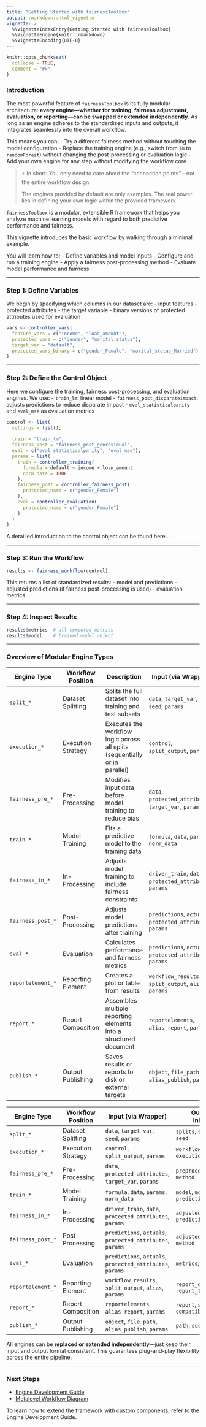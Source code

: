 ```yaml
---
title: "Getting Started with fairnessToolbox"
output: rmarkdown::html_vignette
vignette: >
  %\VignetteIndexEntry{Getting Started with fairnessToolbox}
  %\VignetteEngine{knitr::rmarkdown}
  %\VignetteEncoding{UTF-8}
---
```


```r
knitr::opts_chunk$set(
  collapse = TRUE,
  comment = "#>"
)
```

### Introduction

The most powerful feature of `fairnessToolbox` is its fully modular architecture: **every engine—whether for training, fairness adjustment, evaluation, or reporting—can be swapped or extended independently**. As long as an engine adheres to the standardized inputs and outputs, it integrates seamlessly into the overall workflow.

This means you can:
- Try a different fairness method without touching the model configuration
- Replace the training engine (e.g., switch from `lm` to `randomForest`) without changing the post-processing or evaluation logic
- Add your own engine for any step without modifying the workflow core

> ⚡ In short: You only need to care about the "connection points"—not the entire workflow design.
> 
> The engines provided by default are only examples. The real power lies in defining your own logic within the provided framework.

`fairnessToolbox` is a modular, extensible R framework that helps you analyze machine learning models with regard to both predictive performance and fairness.

This vignette introduces the basic workflow by walking through a minimal example.

You will learn how to:
- Define variables and model inputs
- Configure and run a training engine
- Apply a fairness post-processing method
- Evaluate model performance and fairness

---

### Step 1: Define Variables

We begin by specifying which columns in our dataset are:
- input features
- protected attributes
- the target variable
- binary versions of protected attributes used for evaluation

```r
vars <- controller_vars(
  feature_vars = c("income", "loan_amount"),
  protected_vars = c("gender", "marital_status"),
  target_var = "default",
  protected_vars_binary = c("gender_Female", "marital_status_Married")
)
```

---

### Step 2: Define the Control Object

Here we configure the training, fairness post-processing, and evaluation engines.
We use:
- `train_lm`: linear model
- `fairness_post_disparateimpact`: adjusts predictions to reduce disparate impact
- `eval_statisticalparity` and `eval_mse` as evaluation metrics

```r
control <- list(
  settings = list(),
  
  train = "train_lm",
  fairness_post = "fairness_post_genresidual",
  eval = c("eval_statisticalparity", "eval_mse"),
  params = list(
    train = controller_training(
      formula = default ~ income + loan_amount,
      norm_data = TRUE
    ),
    fairness_post = controller_fairness_post(
      protected_name = c("gender_Female")
    ),
    eval = controller_evaluation(
      protected_name = c("gender_Female")
    )
  )
)
```

A detailled introduction to the control object can be found here...

---

### Step 3: Run the Workflow

```r
results <- fairness_workflow(control)
```

This returns a list of standardized results:
- model and predictions
- adjusted predictions (if fairness post-processing is used)
- evaluation metrics

---

### Step 4: Inspect Results

```r
results$metrics  # all computed metrics
results$model    # trained model object
```

---

### Overview of Modular Engine Types

| Engine Type       | Workflow Position  | Description                                                                 | Input (via Wrapper)                                        | Output (via Initializer)                   | Example Engines                      |
| ----------------- | ------------------ | --------------------------------------------------------------------------- | ---------------------------------------------------------- | ------------------------------------------ | ------------------------------------ |
| `split_*`         | Dataset Splitting  | Splits the full dataset into training and test subsets                      | `data`, `target_var`, `seed`, `params`                     | `splits`, `split_type`, `seed`             | `split_random`, `split_stratified`   |
| `execution_*`     | Execution Strategy | Executes the workflow logic across all splits (sequentially or in parallel) | `control`, `split_output`, `params`                        | `workflow_results`, `execution_type`       | `execution_sequential`               |
| `fairness_pre_*`  | Pre-Processing     | Modifies input data before model training to reduce bias                    | `data`, `protected_attributes`, `target_var`, `params`     | `preprocessed_data`, `method`              | `fairness_pre_disparity`             |
| `train_*`         | Model Training     | Fits a predictive model to the training data                                | `formula`, `data`, `params`, `norm_data`                   | `model`, `model_type`, `predictions`       | `train_lm`, `train_rf`               |
| `fairness_in_*`   | In-Processing      | Adjusts model training to include fairness constraints                      | `driver_train`, `data`, `protected_attributes`, `params`   | `adjusted_model`, `predictions`            | `fairness_in_kamiran`                |
| `fairness_post_*` | Post-Processing    | Adjusts model predictions after training                                    | `predictions`, `actuals`, `protected_attributes`, `params` | `adjusted_predictions`, `method`           | `fairness_post_disparateimpact`      |
| `eval_*`          | Evaluation         | Calculates performance and fairness metrics                                 | `predictions`, `actuals`, `protected_attributes`, `params` | `metrics`, `eval_type`                     | `eval_statisticalparity`, `eval_mse` |
| `reportelement_*` | Reporting Element  | Creates a plot or table from results                                        | `workflow_results`, `split_output`, `alias`, `params`      | `report_object`, `report_type`             | `reportelement_table_splitmetrics`   |
| `report_*`        | Report Composition | Assembles multiple reporting elements into a structured document            | `reportelements`, `alias_report`, `params`                 | `report`, `sections`, `compatible_formats` | `report_markdown`                    |
| `publish_*`       | Output Publishing  | Saves results or reports to disk or external targets                        | `object`, `file_path`, `alias_publish`, `params`           | `path`, `success`, `type`                  | `publish_html`, `publish_json`       |


| Engine Type         | Workflow Position        | Input (via Wrapper)                                         | Output (via Initializer)                   | Example Engines                    |
|---------------------|---------------------------|--------------------------------------------------------------|---------------------------------------------|------------------------------------|
| `split_*`           | Dataset Splitting         | `data`, `target_var`, `seed`, `params`                      | `splits`, `split_type`, `seed`              | `split_random`, `split_stratified` |
| `execution_*`       | Execution Strategy         | `control`, `split_output`, `params`                         | `workflow_results`, `execution_type`        | `execution_sequential`             |
| `fairness_pre_*`    | Pre-Processing             | `data`, `protected_attributes`, `target_var`, `params`      | `preprocessed_data`, `method`               | `fairness_pre_disparity`           |
| `train_*`           | Model Training             | `formula`, `data`, `params`, `norm_data`                    | `model`, `model_type`, `predictions`        | `train_lm`, `train_rf`             |
| `fairness_in_*`     | In-Processing              | `driver_train`, `data`, `protected_attributes`, `params`    | `adjusted_model`, `predictions`             | `fairness_in_kamiran`              |
| `fairness_post_*`   | Post-Processing            | `predictions`, `actuals`, `protected_attributes`, `params`  | `adjusted_predictions`, `method`            | `fairness_post_disparateimpact`    |
| `eval_*`            | Evaluation                 | `predictions`, `actuals`, `protected_attributes`, `params`  | `metrics`, `eval_type`                      | `eval_statisticalparity`, `eval_mse` |
| `reportelement_*`   | Reporting Element          | `workflow_results`, `split_output`, `alias`, `params`       | `report_object`, `report_type`              | `reportelement_table_splitmetrics` |
| `report_*`          | Report Composition         | `reportelements`, `alias_report`, `params`                  | `report`, `sections`, `compatible_formats`  | `report_markdown`                  |
| `publish_*`         | Output Publishing          | `object`, `file_path`, `alias_publish`, `params`            | `path`, `success`, `type`                   | `publish_html`, `publish_json`     |

All engines can be **replaced or extended independently**—just keep their input and output format consistent. This guarantees plug-and-play flexibility across the entire pipeline.

---

### Next Steps

- [Engine Development Guide](how_to_build_custom_engine.html)
- [Metalevel Workflow Diagram](metalevel_flowchart.html)

To learn how to extend the framework with custom components, refer to the Engine Development Guide.
